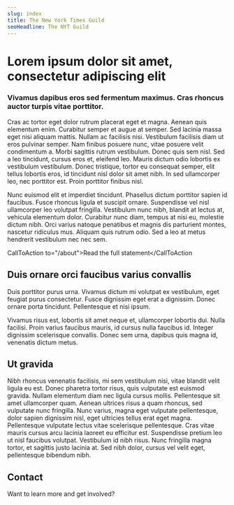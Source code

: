 ```yaml
---
slug: index
title: The New York Times Guild
seoHeadline: The NYT Guild
---
```


# Lorem ipsum dolor sit amet, consectetur adipiscing elit

### Vivamus dapibus eros sed fermentum maximus. Cras rhoncus auctor turpis vitae porttitor.

Cras ac tortor eget dolor rutrum placerat eget et magna. Aenean quis elementum
enim. Curabitur semper et augue at semper. Sed lacinia massa eget nisi aliquam
mattis. Nullam ac facilisis nisi. Vestibulum facilisis diam ut eros pulvinar
semper. Nam finibus posuere nunc, vitae posuere velit condimentum a. Morbi
sagittis rutrum vestibulum. Donec quis sem nisl. Sed a leo tincidunt, cursus
eros et, eleifend leo. Mauris dictum odio lobortis ex vestibulum vestibulum.
Donec tristique, tortor eu consequat semper, elit tellus lobortis eros, id
tincidunt nisl dolor sit amet nibh. In sed ullamcorper leo, nec porttitor est.
Proin porttitor finibus nisl.

Nunc euismod elit et imperdiet tincidunt. Phasellus dictum porttitor sapien id
faucibus. Fusce rhoncus ligula et suscipit ornare. Suspendisse vel nisl
ullamcorper leo volutpat fringilla. Vestibulum nunc nibh, blandit at lectus
at, vehicula elementum dolor. Curabitur nunc diam, tempus at nisi eu, molestie
dictum nibh. Orci varius natoque penatibus et magnis dis parturient montes,
nascetur ridiculus mus. Aliquam quis rutrum odio. Sed a leo at metus hendrerit
vestibulum nec nec sem. 

CallToAction to="/about">Read the full statement</CallToAction

## Duis ornare orci faucibus varius convallis

Duis porttitor purus urna. Vivamus dictum mi volutpat ex vestibulum, eget
feugiat purus consectetur. Fusce dignissim eget erat a dignissim. Donec ornare
porta tincidunt. Pellentesque et nisi ipsum.

Vivamus risus est, lobortis sit amet neque et, ullamcorper lobortis dui. Nulla
facilisi. Proin varius faucibus mauris, id cursus nulla faucibus id. Integer
dignissim scelerisque convallis. Donec sem urna, dapibus quis magna id,
venenatis dictum metus. 

## Ut gravida

Nibh rhoncus venenatis facilisis, mi sem vestibulum nisi, vitae blandit velit
ligula eu est. Donec pharetra tortor risus, quis vulputate est euismod gravida.
Nullam elementum diam nec ligula cursus mollis. Pellentesque sit amet
ullamcorper quam. Aenean ultrices risus a quam rhoncus, sed vulputate nunc
fringilla. Nunc varius, magna eget vulputate pellentesque, dolor sapien
dignissim nisl, eget ultricies tellus erat eget magna. Pellentesque vulputate
lectus vitae scelerisque pellentesque. Cras vitae mauris cursus arcu lacinia
laoreet eu efficitur est. Suspendisse pretium leo ut nisl faucibus volutpat.
Vestibulum id nibh risus. Nunc fringilla magna tortor, et sagittis justo
lacinia at. Sed nibh dolor, cursus vel velit eget, pellentesque bibendum nibh.

## Contact

Want to learn more and get involved?